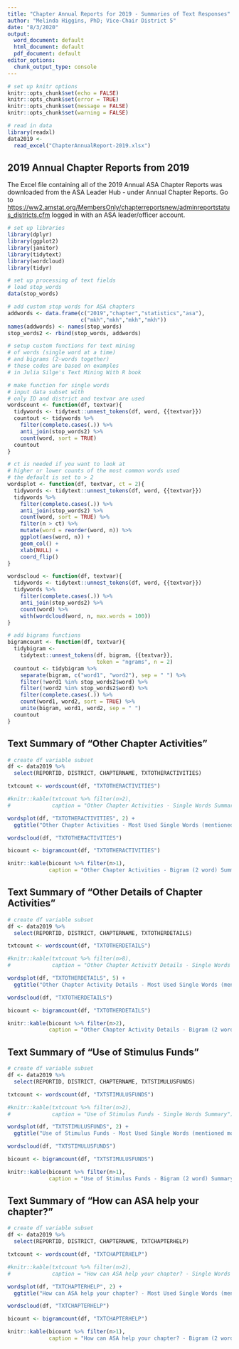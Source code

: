 ```yaml
---
title: "Chapter Annual Reports for 2019 - Summaries of Text Responses"
author: "Melinda Higgins, PhD; Vice-Chair District 5"
date: "8/3/2020"
output:
  word_document: default
  html_document: default
  pdf_document: default
editor_options:
  chunk_output_type: console
---
```


```r
# set up knitr options
knitr::opts_chunk$set(echo = FALSE)
knitr::opts_chunk$set(error = TRUE)
knitr::opts_chunk$set(message = FALSE)
knitr::opts_chunk$set(warning = FALSE)

# read in data
library(readxl)
data2019 <-
  read_excel("ChapterAnnualReport-2019.xlsx")
```

## 2019 Annual Chapter Reports from 2019

The Excel file containing all of the 2019 Annual ASA Chapter Reports was downloaded from the ASA Leader Hub - under Annual Chapter Reports. Go to [https://ww2.amstat.org/MembersOnly/chapterreportsnew/adminreportstatus_districts.cfm](https://ww2.amstat.org/MembersOnly/chapterreportsnew/adminreportstatus_districts.cfm) logged in with an ASA leader/officer account.


```r
# set up libraries
library(dplyr)
library(ggplot2)
library(janitor)
library(tidytext)
library(wordcloud)
library(tidyr)

# set up processing of text fields
# load stop_words
data(stop_words)

# add custom stop words for ASA chapters
addwords <- data.frame(c("2019","chapter","statistics","asa"), 
                       c("mkh","mkh","mkh","mkh"))
names(addwords) <- names(stop_words)
stop_words2 <- rbind(stop_words, addwords)

# setup custom functions for text mining
# of words (single word at a time)
# and bigrams (2-words together)
# these codes are based on examples
# in Julia Silge's Text Mining With R book

# make function for single words
# input data subset with
# only ID and district and textvar are used
wordscount <- function(df, textvar){
  tidywords <- tidytext::unnest_tokens(df, word, {{textvar}})
  countout <- tidywords %>% 
    filter(complete.cases(.)) %>%
    anti_join(stop_words2) %>%
    count(word, sort = TRUE)
  countout
}

# ct is needed if you want to look at
# higher or lower counts of the most common words used
# the default is set to > 2
wordsplot <- function(df, textvar, ct = 2){
  tidywords <- tidytext::unnest_tokens(df, word, {{textvar}})
  tidywords %>% 
    filter(complete.cases(.)) %>%
    anti_join(stop_words2) %>%
    count(word, sort = TRUE) %>%
    filter(n > ct) %>%
    mutate(word = reorder(word, n)) %>%
    ggplot(aes(word, n)) +
    geom_col() +
    xlab(NULL) +
    coord_flip()
}

wordscloud <- function(df, textvar){
  tidywords <- tidytext::unnest_tokens(df, word, {{textvar}})
  tidywords %>% 
    filter(complete.cases(.)) %>%
    anti_join(stop_words2) %>%
    count(word) %>%
    with(wordcloud(word, n, max.words = 100))
}

# add bigrams functions
bigramcount <- function(df, textvar){
  tidybigram <- 
    tidytext::unnest_tokens(df, bigram, {{textvar}}, 
                            token = "ngrams", n = 2)
  countout <- tidybigram %>%
    separate(bigram, c("word1", "word2"), sep = " ") %>%
    filter(!word1 %in% stop_words2$word) %>%
    filter(!word2 %in% stop_words2$word) %>%
    filter(complete.cases(.)) %>%
    count(word1, word2, sort = TRUE) %>%
    unite(bigram, word1, word2, sep = " ")
  countout
}
```

## Text Summary of "Other Chapter Activities"

```r
# create df variable subset
df <- data2019 %>%
  select(REPORTID, DISTRICT, CHAPTERNAME, TXTOTHERACTIVITIES)

txtcount <- wordscount(df, "TXTOTHERACTIVITIES")

#knitr::kable(txtcount %>% filter(n>2),
#             caption = "Other Chapter Activities - Single Words Summary")

wordsplot(df, "TXTOTHERACTIVITIES", 2) +
  ggtitle("Other Chapter Activities - Most Used Single Words (mentioned more than 2x)")

wordscloud(df, "TXTOTHERACTIVITIES")

bicount <- bigramcount(df, "TXTOTHERACTIVITIES")

knitr::kable(bicount %>% filter(n>1),
             caption = "Other Chapter Activities - Bigram (2 word) Summary")
```

## Text Summary of "Other Details of Chapter Activities"

```r
# create df variable subset
df <- data2019 %>%
  select(REPORTID, DISTRICT, CHAPTERNAME, TXTOTHERDETAILS)

txtcount <- wordscount(df, "TXTOTHERDETAILS")

#knitr::kable(txtcount %>% filter(n>8),
#             caption = "Other Chapter ActivitY Details - Single Words Summary")

wordsplot(df, "TXTOTHERDETAILS", 5) +
  ggtitle("Other Chapter Activity Details - Most Used Single Words (mentioned more than 5x)")

wordscloud(df, "TXTOTHERDETAILS")

bicount <- bigramcount(df, "TXTOTHERDETAILS")

knitr::kable(bicount %>% filter(n>2),
             caption = "Other Chapter Activity Details - Bigram (2 word) Summary")
```

## Text Summary of "Use of Stimulus Funds"

```r
# create df variable subset
df <- data2019 %>%
  select(REPORTID, DISTRICT, CHAPTERNAME, TXTSTIMULUSFUNDS)

txtcount <- wordscount(df, "TXTSTIMULUSFUNDS")

#knitr::kable(txtcount %>% filter(n>2),
#             caption = "Use of Stimulus Funds - Single Words Summary")

wordsplot(df, "TXTSTIMULUSFUNDS", 2) +
  ggtitle("Use of Stimulus Funds - Most Used Single Words (mentioned more than 2x)")

wordscloud(df, "TXTSTIMULUSFUNDS")

bicount <- bigramcount(df, "TXTSTIMULUSFUNDS")

knitr::kable(bicount %>% filter(n>1),
             caption = "Use of Stimulus Funds - Bigram (2 word) Summary")
```

## Text Summary of "How can ASA help your chapter?"

```r
# create df variable subset
df <- data2019 %>%
  select(REPORTID, DISTRICT, CHAPTERNAME, TXTCHAPTERHELP)

txtcount <- wordscount(df, "TXTCHAPTERHELP")

#knitr::kable(txtcount %>% filter(n>2),
#             caption = "How can ASA help your chapter? - Single Words Summary")

wordsplot(df, "TXTCHAPTERHELP", 2) +
  ggtitle("How can ASA help your chapter? - Most Used Single Words (mentioned more than 2x)")

wordscloud(df, "TXTCHAPTERHELP")

bicount <- bigramcount(df, "TXTCHAPTERHELP")

knitr::kable(bicount %>% filter(n>1),
             caption = "How can ASA help your chapter? - Bigram (2 word) Summary")
```


